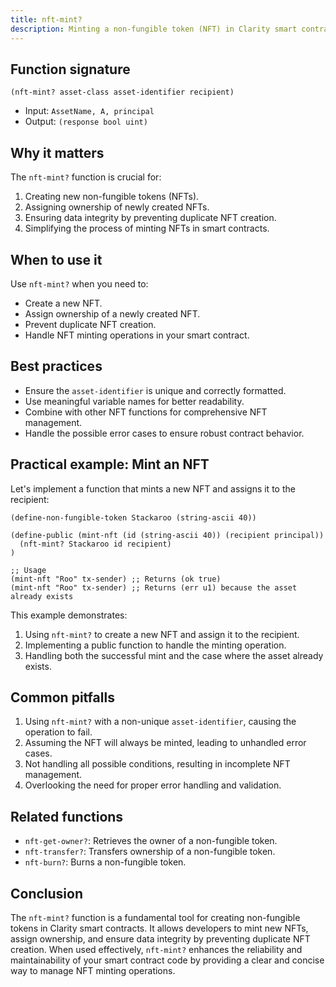 ```yaml
---
title: nft-mint?
description: Minting a non-fungible token (NFT) in Clarity smart contracts.
---
```


## Function signature

```clarity
(nft-mint? asset-class asset-identifier recipient)
```

- Input: `AssetName, A, principal`
- Output: `(response bool uint)`

## Why it matters

The `nft-mint?` function is crucial for:

1. Creating new non-fungible tokens (NFTs).
2. Assigning ownership of newly created NFTs.
3. Ensuring data integrity by preventing duplicate NFT creation.
4. Simplifying the process of minting NFTs in smart contracts.

## When to use it

Use `nft-mint?` when you need to:

- Create a new NFT.
- Assign ownership of a newly created NFT.
- Prevent duplicate NFT creation.
- Handle NFT minting operations in your smart contract.

## Best practices

- Ensure the `asset-identifier` is unique and correctly formatted.
- Use meaningful variable names for better readability.
- Combine with other NFT functions for comprehensive NFT management.
- Handle the possible error cases to ensure robust contract behavior.

## Practical example: Mint an NFT

Let's implement a function that mints a new NFT and assigns it to the recipient:

```clarity
(define-non-fungible-token Stackaroo (string-ascii 40))

(define-public (mint-nft (id (string-ascii 40)) (recipient principal))
  (nft-mint? Stackaroo id recipient)
)

;; Usage
(mint-nft "Roo" tx-sender) ;; Returns (ok true)
(mint-nft "Roo" tx-sender) ;; Returns (err u1) because the asset already exists
```

This example demonstrates:
1. Using `nft-mint?` to create a new NFT and assign it to the recipient.
2. Implementing a public function to handle the minting operation.
3. Handling both the successful mint and the case where the asset already exists.

## Common pitfalls

1. Using `nft-mint?` with a non-unique `asset-identifier`, causing the operation to fail.
2. Assuming the NFT will always be minted, leading to unhandled error cases.
3. Not handling all possible conditions, resulting in incomplete NFT management.
4. Overlooking the need for proper error handling and validation.

## Related functions

- `nft-get-owner?`: Retrieves the owner of a non-fungible token.
- `nft-transfer?`: Transfers ownership of a non-fungible token.
- `nft-burn?`: Burns a non-fungible token.

## Conclusion

The `nft-mint?` function is a fundamental tool for creating non-fungible tokens in Clarity smart contracts. It allows developers to mint new NFTs, assign ownership, and ensure data integrity by preventing duplicate NFT creation. When used effectively, `nft-mint?` enhances the reliability and maintainability of your smart contract code by providing a clear and concise way to manage NFT minting operations.
